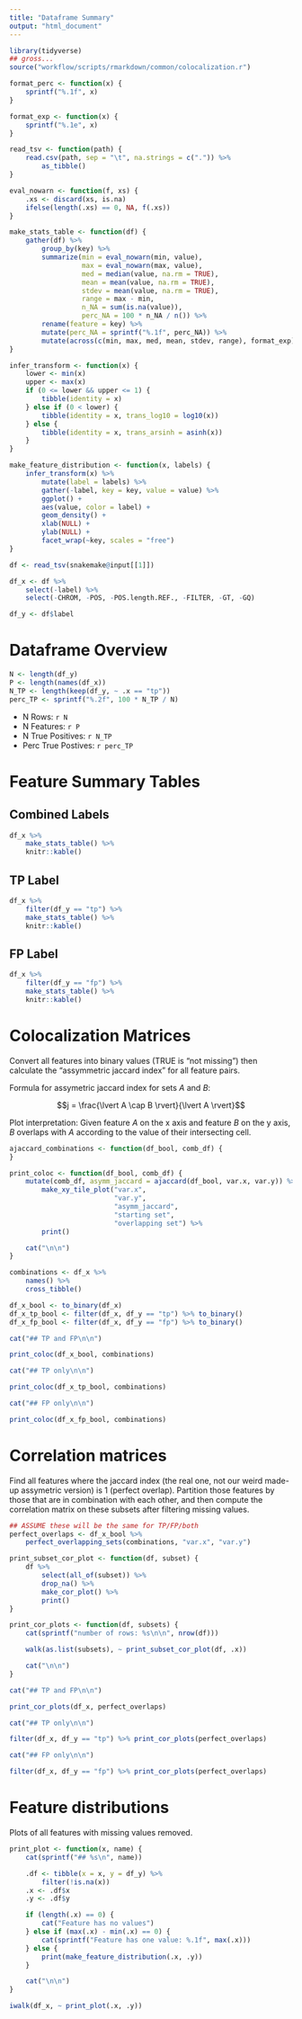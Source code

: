 ```yaml
---
title: "Dataframe Summary"
output: "html_document"
---
```


```r
library(tidyverse)
## gross...
source("workflow/scripts/rmarkdown/common/colocalization.r")

format_perc <- function(x) {
    sprintf("%.1f", x)
}

format_exp <- function(x) {
    sprintf("%.1e", x)
}

read_tsv <- function(path) {
    read.csv(path, sep = "\t", na.strings = c(".")) %>%
        as_tibble()
}

eval_nowarn <- function(f, xs) {
    .xs <- discard(xs, is.na)
    ifelse(length(.xs) == 0, NA, f(.xs))
}

make_stats_table <- function(df) {
    gather(df) %>%
        group_by(key) %>%
        summarize(min = eval_nowarn(min, value),
                  max = eval_nowarn(max, value),
                  med = median(value, na.rm = TRUE),
                  mean = mean(value, na.rm = TRUE),
                  stdev = mean(value, na.rm = TRUE),
                  range = max - min,
                  n_NA = sum(is.na(value)),
                  perc_NA = 100 * n_NA / n()) %>%
        rename(feature = key) %>%
        mutate(perc_NA = sprintf("%.1f", perc_NA)) %>%
        mutate(across(c(min, max, med, mean, stdev, range), format_exp))
}

infer_transform <- function(x) {
    lower <- min(x)
    upper <- max(x)
    if (0 <= lower && upper <= 1) {
        tibble(identity = x)
    } else if (0 < lower) {
        tibble(identity = x, trans_log10 = log10(x))
    } else {
        tibble(identity = x, trans_arsinh = asinh(x))
    }
}

make_feature_distribution <- function(x, labels) {
    infer_transform(x) %>%
        mutate(label = labels) %>%
        gather(-label, key = key, value = value) %>%
        ggplot() +
        aes(value, color = label) +
        geom_density() +
        xlab(NULL) +
        ylab(NULL) +
        facet_wrap(~key, scales = "free")
}

df <- read_tsv(snakemake@input[[1]])

df_x <- df %>%
    select(-label) %>%
    select(-CHROM, -POS, -POS.length.REF., -FILTER, -GT, -GQ)

df_y <- df$label

```

# Dataframe Overview

```r
N <- length(df_y)
P <- length(names(df_x))
N_TP <- length(keep(df_y, ~ .x == "tp"))
perc_TP <- sprintf("%.2f", 100 * N_TP / N)
```

* N Rows: `r N`
* N Features: `r P`
* N True Positives: `r N_TP`
* Perc True Postives: `r perc_TP`

# Feature Summary Tables

## Combined Labels

```r

df_x %>%
    make_stats_table() %>%
    knitr::kable()

```

## TP Label

```r

df_x %>%
    filter(df_y == "tp") %>%
    make_stats_table() %>%
    knitr::kable()

```

## FP Label

```r

df_x %>%
    filter(df_y == "fp") %>%
    make_stats_table() %>%
    knitr::kable()

```

# Colocalization Matrices

Convert all features into binary values (TRUE is "not missing") then calculate
the "assymmetric jaccard index" for all feature pairs.

Formula for assymetric jaccard index for sets $A$ and $B$:

$$j = \frac{\lvert A \cap B \rvert}{\lvert A \rvert}$$

Plot interpretation: Given feature $A$ on the x axis and feature $B$ on the
y axis, $B$ overlaps with $A$ according to the value of their intersecting
cell.

```r

ajaccard_combinations <- function(df_bool, comb_df) {
}

print_coloc <- function(df_bool, comb_df) {
    mutate(comb_df, asymm_jaccard = ajaccard(df_bool, var.x, var.y)) %>%
        make_xy_tile_plot("var.x",
                          "var.y",
                          "asymm_jaccard",
                          "starting set",
                          "overlapping set") %>%
        print()

    cat("\n\n")
}

combinations <- df_x %>%
    names() %>%
    cross_tibble()

df_x_bool <- to_binary(df_x)
df_x_tp_bool <- filter(df_x, df_y == "tp") %>% to_binary()
df_x_fp_bool <- filter(df_x, df_y == "fp") %>% to_binary()

```

```r

cat("## TP and FP\n\n")

print_coloc(df_x_bool, combinations)

cat("## TP only\n\n")

print_coloc(df_x_tp_bool, combinations)

cat("## FP only\n\n")

print_coloc(df_x_fp_bool, combinations)

```

# Correlation matrices

Find all features where the jaccard index (the real one, not our weird made-up
assymetric version) is 1 (perfect overlap). Partition those features by those
that are in combination with each other, and then compute the correlation matrix
on these subsets after filtering missing values.

```r

## ASSUME these will be the same for TP/FP/both
perfect_overlaps <- df_x_bool %>%
    perfect_overlapping_sets(combinations, "var.x", "var.y")

print_subset_cor_plot <- function(df, subset) {
    df %>%
        select(all_of(subset)) %>%
        drop_na() %>%
        make_cor_plot() %>%
        print()
}

print_cor_plots <- function(df, subsets) {
    cat(sprintf("number of rows: %s\n\n", nrow(df)))

    walk(as.list(subsets), ~ print_subset_cor_plot(df, .x))

    cat("\n\n")
}

```

```r

cat("## TP and FP\n\n")

print_cor_plots(df_x, perfect_overlaps)

cat("## TP only\n\n")

filter(df_x, df_y == "tp") %>% print_cor_plots(perfect_overlaps)

cat("## FP only\n\n")

filter(df_x, df_y == "fp") %>% print_cor_plots(perfect_overlaps)

```

# Feature distributions

Plots of all features with missing values removed.

```r

print_plot <- function(x, name) {
    cat(sprintf("## %s\n", name))

    .df <- tibble(x = x, y = df_y) %>%
        filter(!is.na(x))
    .x <- .df$x
    .y <- .df$y

    if (length(.x) == 0) {
        cat("Feature has no values")
    } else if (max(.x) - min(.x) == 0) {
        cat(sprintf("Feature has one value: %.1f", max(.x)))
    } else {
        print(make_feature_distribution(.x, .y))
    }

    cat("\n\n")
}

iwalk(df_x, ~ print_plot(.x, .y))

```
